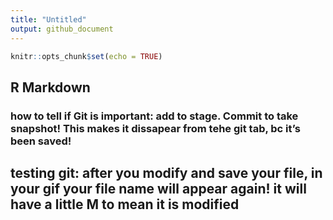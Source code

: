 ```yaml
---
title: "Untitled"
output: github_document
---
```


```r
knitr::opts_chunk$set(echo = TRUE)
```

## R Markdown

### how to tell if Git is important: add to stage. Commit to take snapshot! This makes it dissapear from tehe git tab, bc it's been saved! 
## testing git: after you modify and save your file, in your gif your file name will appear again! it will have a little M to mean it is modified 